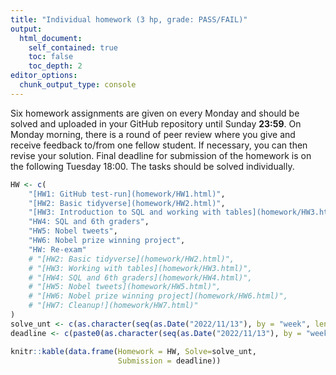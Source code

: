 ```yaml
---
title: "Individual homework (3 hp, grade: PASS/FAIL)"
output:
  html_document:
    self_contained: true
    toc: false
    toc_depth: 2
editor_options: 
  chunk_output_type: console
---
```


Six homework assignments are given on every Monday and should be solved and uploaded in your GitHub repository until Sunday **23:59**. On Monday morning, there is a round of peer review where you give and receive feedback to/from one fellow student. If necessary, you can then revise your solution. Final deadline for submission of the homework is on the following Tuesday 18:00. The tasks should be solved individually. 



```r
HW <- c(
    "[HW1: GitHub test-run](homework/HW1.html)",
    "[HW2: Basic tidyverse](homework/HW2.html)",
    "[HW3: Introduction to SQL and working with tables](homework/HW3.html)",
    "HW4: SQL and 6th graders",
    "HW5: Nobel tweets",
    "HW6: Nobel prize winning project",
    "HW: Re-exam"
    # "[HW2: Basic tidyverse](homework/HW2.html)",
    # "[HW3: Working with tables](homework/HW3.html)",
    # "[HW4: SQL and 6th graders](homework/HW4.html)",
    # "[HW5: Nobel tweets](homework/HW5.html)",
    # "[HW6: Nobel prize winning project](homework/HW6.html)",
    # "[HW7: Cleanup!](homework/HW7.html)"
)
solve_unt <- c(as.character(seq(as.Date("2022/11/13"), by = "week", length.out = 6)), "-TBA-")
deadline <- c(paste0(as.character(seq(as.Date("2022/11/13"), by = "week", length.out = 6) +2), " 6pm"), "-TBA-")

knitr::kable(data.frame(Homework = HW, Solve=solve_unt, 
                        Submission = deadline))
```
